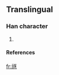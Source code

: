 ==Translingual==

===Han character===
{{Han char|rn=|rad=儿|as=09|sn=11|four=|canj=一山一尸人 (MUMSO)}}

# {{defn|Han}}

====References====
{{Han ref|kx=0125.201|dkj=|dj=|hdz=|uh=34AE|ud=13486|bh=|bd=}}



[[fr:㒮]]